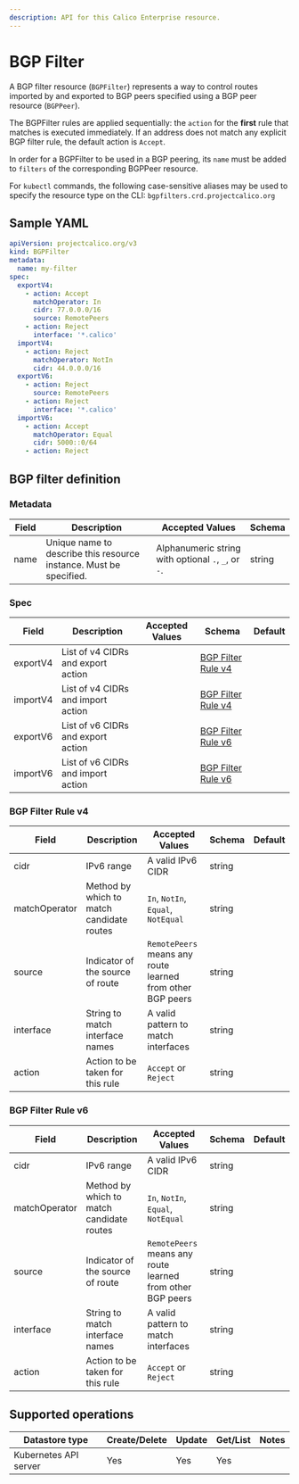 ```yaml
---
description: API for this Calico Enterprise resource.
---
```


# BGP Filter

A BGP filter resource (`BGPFilter`) represents a way to control
routes imported by and exported to BGP peers specified using a
BGP peer resource (`BGPPeer`).

The BGPFilter rules are applied sequentially: the `action` for
the **first** rule that matches is executed immediately.
If an address does not match any explicit BGP filter rule,
the default action is `Accept`.

In order for a BGPFilter to be used in a BGP peering, its `name`
must be added to `filters` of the corresponding BGPPeer resource.

For `kubectl` commands, the following case-sensitive aliases may
be used to specify the resource type on the CLI: `bgpfilters.crd.projectcalico.org`

## Sample YAML

```yaml
apiVersion: projectcalico.org/v3
kind: BGPFilter
metadata:
  name: my-filter
spec:
  exportV4:
    - action: Accept
      matchOperator: In
      cidr: 77.0.0.0/16
      source: RemotePeers
    - action: Reject
      interface: '*.calico'
  importV4:
    - action: Reject
      matchOperator: NotIn
      cidr: 44.0.0.0/16
  exportV6:
    - action: Reject
      source: RemotePeers
    - action: Reject
      interface: '*.calico'
  importV6:
    - action: Accept
      matchOperator: Equal
      cidr: 5000::0/64
    - action: Reject
```

## BGP filter definition

### Metadata

| Field | Description                                                        | Accepted Values                                     | Schema |
| ----- | ------------------------------------------------------------------ | --------------------------------------------------- | ------ |
| name  | Unique name to describe this resource instance. Must be specified. | Alphanumeric string with optional `.`, `_`, or `-`. | string |

### Spec

| Field    | Description                                        | Accepted Values | Schema                                    | Default |
| -------- | -------------------------------------------------- | --------------- | ----------------------------------------- | ------- |
| exportV4 | List of v4 CIDRs and export action |                 | [BGP Filter Rule v4](#bgp-filter-rule-v4) |         |
| importV4 | List of v4 CIDRs and import action |                 | [BGP Filter Rule v4](#bgp-filter-rule-v4) |         |
| exportV6 | List of v6 CIDRs and export action |                 | [BGP Filter Rule v6](#bgp-filter-rule-v6) |         |
| importV6 | List of v6 CIDRs and import action |                 | [BGP Filter Rule v6](#bgp-filter-rule-v6) |         |

### BGP Filter Rule v4

| Field         | Description                               | Accepted Values                                            | Schema | Default |
| ------------- | ----------------------------------------- | ---------------------------------------------------------- | ------ | ------- |
| cidr          | IPv6 range                                | A valid IPv6 CIDR                                          | string |         |
| matchOperator | Method by which to match candidate routes | `In`, `NotIn`, `Equal`, `NotEqual`                         | string |         |
| source        | Indicator of the source of route          | `RemotePeers` means any route learned from other BGP peers | string |         |
| interface     | String to match interface names           | A valid pattern to match interfaces                        | string |         |
| action        | Action to be taken for this rule          | `Accept` or `Reject`                                       | string |         |

### BGP Filter Rule v6

| Field         | Description                               | Accepted Values                                            | Schema | Default |
| ------------- | ----------------------------------------- | ---------------------------------------------------------- | ------ | ------- |
| cidr          | IPv6 range                                | A valid IPv6 CIDR                                          | string |         |
| matchOperator | Method by which to match candidate routes | `In`, `NotIn`, `Equal`, `NotEqual`                         | string |         |
| source        | Indicator of the source of route          | `RemotePeers` means any route learned from other BGP peers | string |         |
| interface     | String to match interface names           | A valid pattern to match interfaces                        | string |         |
| action        | Action to be taken for this rule          | `Accept` or `Reject`                                       | string |         |

## Supported operations

| Datastore type        | Create/Delete | Update | Get/List | Notes |
| --------------------- | ------------- | ------ | -------- | ----- |
| Kubernetes API server | Yes           | Yes    | Yes      |       |
